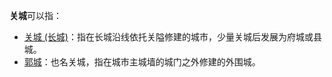 '''关城'''可以指：
*[[关城_(长城)|关城 (长城)]]：指在长城沿线依托关隘修建的城市，少量关城后发展为府城或县城。
*[[郭城|郭城]]：也名关城，指在城市主城墙的城门之外修建的外围城。 
{{disambig|cat=二字建築物消歧義}}